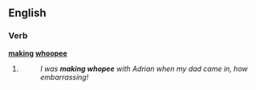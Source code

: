 ==English==

===Verb===
'''[[making]] [[whoopee]]'''

# {{present participle of|[[make whoopee]]}}
#:''I was '''making whopee''' with Adrian when my dad came in, how embarrassing!''